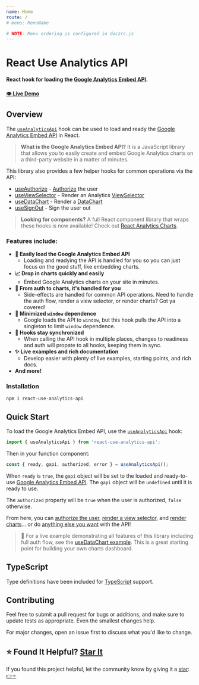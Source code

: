 ```yaml
---
name: Home
route: /
# menu: MenuName

# NOTE: Menu ordering is configured in doczrc.js
---
```




<div style={{
	display: 'flex',
	alignItems: 'baseline',
}}>
  <div>
    <h1>React Use Analytics API</h1>
  </div>
  <div>
    <a href="https://github.com/devboldly/react-use-analytics-api" target="_blank" rel="noopener noreferrer">
      <SvgIcon src={githubSvg} size={28} style={{ margin: '0 0 0 20px' }} />
    </a>
  </div>
</div>

**React hook for loading the [Google Analytics Embed API](https://ga-dev-tools.appspot.com/embed-api/).**

#### [👁️ Live Demo](/useDataChart#example)

## Overview

The [`useAnalyticsApi`](/useAnalyticsApi) hook can be used to load and ready the [Google Analytics Embed API](https://ga-dev-tools.appspot.com/embed-api/) in React.

> **What is the Google Analytics Embed API?** It is a JavaScript library that allows you to easily create and embed Google Analytics charts on a third-party website in a matter of minutes.

This library also provides a few helper hooks for common operations via the API:

- [useAuthorize](/useAuthorize) - [Authorize](https://developers.google.com/analytics/devguides/reporting/embed/v1/component-reference#auth) the user
- [useViewSelector](/useViewSelector) - Render an Analytics [ViewSelector](https://developers.google.com/analytics/devguides/reporting/embed/v1/component-reference#viewselector)
- [useDataChart](/useDataChart) - Render a [DataChart](https://developers.google.com/analytics/devguides/reporting/embed/v1/component-reference#datachart)
- [useSignOut](/useSignOut) - Sign the user out

> **Looking for components?** A full React component library that wraps these hooks is now available! Check out [React Analytics Charts](https://devboldly.github.io/react-analytics-charts/).

### Features include:

- **🚀 Easily load the Google Analytics Embed API**
  - Loading and readying the API is handled for you so you can just focus on the good stuff, like embedding charts.
- **📈 Drop in charts quickly and easily**
  - Embed Google Analytics charts on your site in minutes.
- **💁 From auth to charts, it's handled for you**
  - Side-effects are handled for common API operations. Need to handle the auth flow, render a view selector, or render charts? Got ya covered!
- **🧼 Minimized `window` dependence**
  - Google loads the API to `window`, but this hook pulls the API into a singleton to limit `window` dependence.
- **🤝 Hooks stay synchronized**
  - When calling the API hook in multiple places, changes to readiness and auth will propate to all hooks, keeping them in sync.
- **✨ Live examples and rich documentation**
  - Develop easier with plenty of live examples, starting points, and rich docs.
- **And more!**

### Installation

```
npm i react-use-analytics-api
```

## Quick Start

To load the Google Analytics Embed API, use the [`useAnalyticsApi`](/useAnalyticsApi) hook:

```jsx
import { useAnalyticsApi } from 'react-use-analytics-api';
```

Then in your function component: 

```jsx
const { ready, gapi, authorized, error } = useAnalyticsApi();
```

When `ready` is `true`, the `gapi` object will be set to the loaded and ready-to-use [Google Analytics Embed API](/useAnalyticsApi). The `gapi` object will be `undefined` until it is ready to use.

The `authorized` property will be `true` when the user is authorized, `false` otherwise. 

From here, you can [authorize the user](/useAuthorize), [render a view selector](/useViewSelector), and [render charts](/useDataChart)... or do [anything else you want](/useAnalyticsApi#using-the-api-itself) with the API!

> 🏁 For a live example demonstrating all features of this library including full auth flow, see the [useDataChart example](/useDataChart#example). This is a great starting point for building your own charts dashboard.

## TypeScript

Type definitions have been included for [TypeScript](https://www.typescriptlang.org/) support.

## Contributing

Feel free to submit a pull request for bugs or additions, and make sure to update tests as appropriate. Even the smallest changes help.

For major changes, open an issue first to discuss what you'd like to change.

## ⭐ Found It Helpful? [Star It](https://github.com/devboldly/react-use-analytics-api/stargazers)

If you found this project helpful, let the community know by giving it a [star](https://github.com/devboldly/react-use-analytics-api/stargazers): [👉⭐](https://github.com/devboldly/react-use-analytics-api/stargazers)